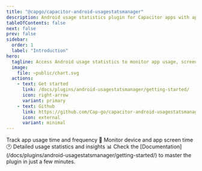 ```yaml
---
title: "@capgo/capacitor-android-usagestatsmanager"
description: Android usage statistics plugin for Capacitor apps with app usage tracking, screen time monitoring, and usage analytics.
tableOfContents: false
next: false
prev: false
sidebar:
  order: 1
  label: "Introduction"
hero:
  tagline: Access Android usage statistics to monitor app usage, screen time, and user behavior analytics with system-level data.
  image:
    file: ~public/chart.svg
  actions:
    - text: Get started
      link: /docs/plugins/android-usagestatsmanager/getting-started/
      icon: right-arrow
      variant: primary
    - text: Github
      link: https://github.com/Cap-go/capacitor-android-usagestatsmanager/
      icon: external
      variant: minimal
---
```



<CardGrid stagger>
  <Card title="Usage tracking" icon="rocket">
    Track app usage time and frequency 📱
  </Card>
  <Card title="Screen time" icon="clock">
    Monitor device and app screen time 🕐
  </Card>
  <Card title="Usage analytics" icon="chart">
    Detailed usage statistics and insights 📊
  </Card>
  <Card title="Comprehensive Documentation" icon="open-book">
    Check the [Documentation](/docs/plugins/android-usagestatsmanager/getting-started/) to master the plugin in just a few minutes.
  </Card>
</CardGrid>